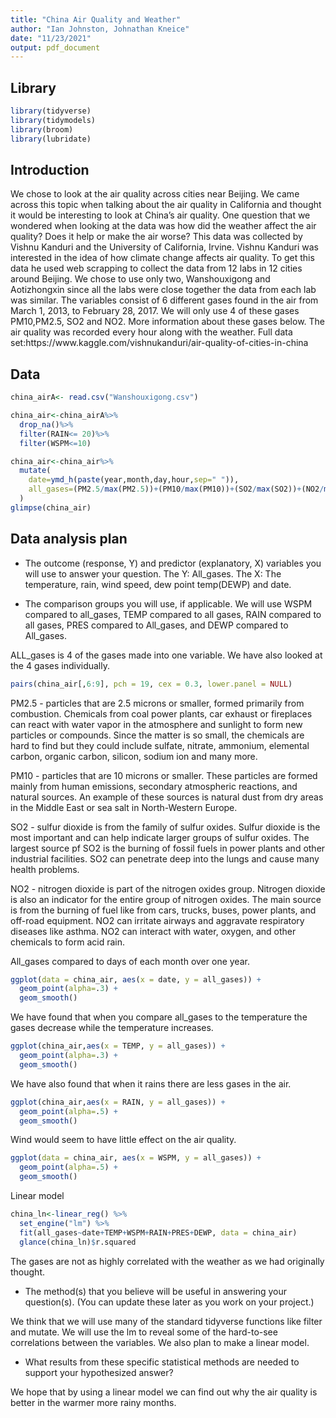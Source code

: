 ```yaml
---
title: "China Air Quality and Weather"
author: "Ian Johnston, Johnathan Kneice"
date: "11/23/2021"
output: pdf_document
---
```



## Library

```r
library(tidyverse)
library(tidymodels)
library(broom)
library(lubridate)
```


## Introduction
  We chose to look at the air quality across cities near Beijing. We came across this topic when talking about the air quality in California and thought it would be interesting to look at China's air quality. One question that we wondered when looking at the data was how did the weather affect the air quality? Does it help or make the air worse? This data was collected by Vishnu Kanduri and the University of California, Irvine. Vishnu Kanduri was interested in the idea of how climate change affects air quality. To get this data he used web scrapping to collect the data from 12 labs in 12 cities around Beijing. We chose to use only two, Wanshouxigong and Aotizhongxin since all the labs were close together the data from each lab was similar. The variables consist of 6 different gases found in the air from March 1, 2013, to February 28, 2017. We will only use 4 of these gases PM10,PM2.5, SO2 and NO2. More information about these gases below. The air quality was recorded every hour along with the weather. 
Full data set:https://www.kaggle.com/vishnukanduri/air-quality-of-cities-in-china




## Data

```r
china_airA<- read.csv("Wanshouxigong.csv")
```

```r
china_air<-china_airA%>%
  drop_na()%>%
  filter(RAIN<= 20)%>%
  filter(WSPM<=10)

china_air<-china_air%>%
  mutate(
    date=ymd_h(paste(year,month,day,hour,sep=" ")),
    all_gases=(PM2.5/max(PM2.5))+(PM10/max(PM10))+(SO2/max(SO2))+(NO2/max(NO2))
  )
glimpse(china_air)
```



## Data analysis plan

- The outcome (response, Y) and predictor (explanatory, X) variables you will use to answer your question.
The Y: All_gases.
The X: The temperature, rain, wind speed, dew point temp(DEWP) and date.

- The comparison groups you will use, if applicable.
We will use WSPM compared to all_gases, TEMP compared to all gases, RAIN compared to all gases, PRES compared to All_gases, and DEWP compared to All_gases. 
  
ALL_gases is 4 of the gases made into one variable. We have also looked at the 4 gases individually. 

```r
pairs(china_air[,6:9], pch = 19, cex = 0.3, lower.panel = NULL)
```


PM2.5 - particles that are 2.5 microns or smaller, formed primarily from combustion. Chemicals from coal power plants, car exhaust or fireplaces can react with water vapor in the atmosphere and sunlight to form new particles or compounds. Since the matter is so small, the chemicals are hard to find but they could include sulfate, nitrate, ammonium, elemental carbon, organic carbon, silicon, sodium ion and many more.

PM10 - particles that are 10 microns or smaller. These particles are formed mainly from human emissions, secondary atmospheric reactions, and natural sources. An example of these sources is natural dust from dry areas in the Middle East or sea salt in North-Western Europe.

SO2 - sulfur dioxide is from the family of sulfur oxides. Sulfur dioxide is the most important and can help indicate larger groups of sulfur oxides. The largest source pf SO2 is the burning of fossil fuels in power plants and other industrial facilities. SO2 can penetrate deep into the lungs and cause many health problems.

NO2 - nitrogen dioxide is part of the nitrogen oxides group. Nitrogen dioxide is also an indicator for the entire group of nitrogen oxides. The main source is from the burning of fuel like from cars, trucks, buses, power plants, and off-road equipment. NO2 can irritate airways and aggravate respiratory diseases like asthma. NO2 can interact with water, oxygen, and other chemicals to form acid rain.

All_gases compared to days of each month over one year.
```r
ggplot(data = china_air, aes(x = date, y = all_gases)) +
  geom_point(alpha=.3) +
  geom_smooth()
```


We have found that when you compare all_gases to the temperature the gases decrease while the temperature increases.
```r
ggplot(china_air,aes(x = TEMP, y = all_gases)) +
  geom_point(alpha=.3) +
  geom_smooth()
```

We have also found that when it rains there are less gases in the air. 
```r
ggplot(china_air,aes(x = RAIN, y = all_gases)) +
  geom_point(alpha=.5) +
  geom_smooth()
```
Wind would seem to have little effect on the air quality.
```r
ggplot(data = china_air, aes(x = WSPM, y = all_gases)) +
  geom_point(alpha=.5) +
  geom_smooth()
```


Linear model
```r
china_ln<-linear_reg() %>%
  set_engine("lm") %>%
  fit(all_gases~date+TEMP+WSPM+RAIN+PRES+DEWP, data = china_air)
  glance(china_ln)$r.squared
```
The gases are not as highly correlated with the weather as we had originally thought.


- The method(s) that you believe will be useful in answering your question(s). (You can update these later as you work on your project.)

We think that we will use many of the standard tidyverse functions like filter and mutate. We will use the lm to reveal some of the hard-to-see correlations between the variables. We also plan to make a linear model.


- What results from these specific statistical methods are needed to support your hypothesized answer?

We hope that by using a linear model we can find out why the air quality is better in the warmer more rainy months.

